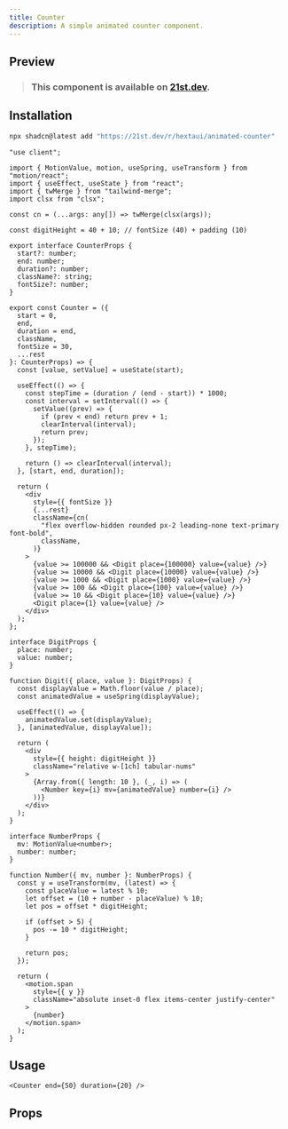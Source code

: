 ```yaml
---
title: Counter
description: A simple animated counter component.
---
```



## Preview

<PreviewContainer>
  <Counter end={50} duration={10} />
</PreviewContainer>

> ### This component is available on [21st.dev](https://tinyurl.com/ynxpdffj).

## Installation

```bash tab="CLI" title="NPM"
npx shadcn@latest add "https://21st.dev/r/hextaui/animated-counter"
```

```tsx title="Counter.tsx" tab="Manually"
"use client";

import { MotionValue, motion, useSpring, useTransform } from "motion/react";
import { useEffect, useState } from "react";
import { twMerge } from "tailwind-merge";
import clsx from "clsx";

const cn = (...args: any[]) => twMerge(clsx(args));

const digitHeight = 40 + 10; // fontSize (40) + padding (10)

export interface CounterProps {
  start?: number;
  end: number;
  duration?: number;
  className?: string;
  fontSize?: number;
}

export const Counter = ({
  start = 0,
  end,
  duration = end,
  className,
  fontSize = 30,
  ...rest
}: CounterProps) => {
  const [value, setValue] = useState(start);

  useEffect(() => {
    const stepTime = (duration / (end - start)) * 1000;
    const interval = setInterval(() => {
      setValue((prev) => {
        if (prev < end) return prev + 1;
        clearInterval(interval);
        return prev;
      });
    }, stepTime);

    return () => clearInterval(interval);
  }, [start, end, duration]);

  return (
    <div
      style={{ fontSize }}
      {...rest}
      className={cn(
        "flex overflow-hidden rounded px-2 leading-none text-primary font-bold",
        className,
      )}
    >
      {value >= 100000 && <Digit place={100000} value={value} />}
      {value >= 10000 && <Digit place={10000} value={value} />}
      {value >= 1000 && <Digit place={1000} value={value} />}
      {value >= 100 && <Digit place={100} value={value} />}
      {value >= 10 && <Digit place={10} value={value} />}
      <Digit place={1} value={value} />
    </div>
  );
};

interface DigitProps {
  place: number;
  value: number;
}

function Digit({ place, value }: DigitProps) {
  const displayValue = Math.floor(value / place);
  const animatedValue = useSpring(displayValue);

  useEffect(() => {
    animatedValue.set(displayValue);
  }, [animatedValue, displayValue]);

  return (
    <div
      style={{ height: digitHeight }}
      className="relative w-[1ch] tabular-nums"
    >
      {Array.from({ length: 10 }, (_, i) => (
        <Number key={i} mv={animatedValue} number={i} />
      ))}
    </div>
  );
}

interface NumberProps {
  mv: MotionValue<number>;
  number: number;
}

function Number({ mv, number }: NumberProps) {
  const y = useTransform(mv, (latest) => {
    const placeValue = latest % 10;
    let offset = (10 + number - placeValue) % 10;
    let pos = offset * digitHeight;

    if (offset > 5) {
      pos -= 10 * digitHeight;
    }

    return pos;
  });

  return (
    <motion.span
      style={{ y }}
      className="absolute inset-0 flex items-center justify-center"
    >
      {number}
    </motion.span>
  );
}
```

## Usage

```tsx title="index.tsx"
<Counter end={50} duration={20} />
```

## Props

<AutoTypeTable
  path="./components/library/application/Counter.tsx"
  name="CounterProps"
/>
